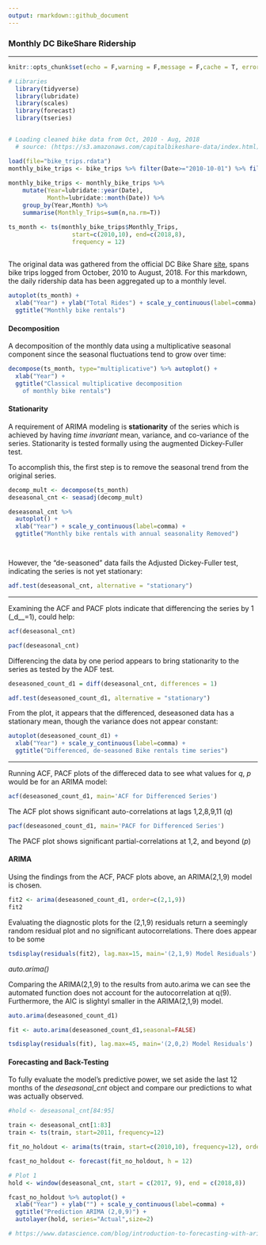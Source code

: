 ```yaml
---
output: rmarkdown::github_document
---
```


### Monthly DC BikeShare Ridership


***** 

```r
knitr::opts_chunk$set(echo = F,warning = F,message = F,cache = T, error=F, fig.width = 9)

# Libraries
  library(tidyverse)
  library(lubridate)
  library(scales)
  library(forecast)
  library(tseries)


# Loading cleaned bike data from Oct, 2010 - Aug, 2018 
  # source: (https://s3.amazonaws.com/capitalbikeshare-data/index.html)

load(file="bike_trips.rdata")
monthly_bike_trips <- bike_trips %>% filter(Date>="2010-10-01") %>% filter(Date<"2018-09-01")
  
monthly_bike_trips <- monthly_bike_trips %>%
    mutate(Year=lubridate::year(Date),
           Month=lubridate::month(Date)) %>%
    group_by(Year,Month) %>%
    summarise(Monthly_Trips=sum(n,na.rm=T))

ts_month <- ts(monthly_bike_trips$Monthly_Trips,
                  start=c(2010,10), end=c(2018,8), 
                  frequency = 12)
  
```


The original data was gathered from the official DC Bike Share [site](https://s3.amazonaws.com/capitalbikeshare-data/index.html), spans bike trips logged from October, 2010 to August, 2018. For this markdown, the daily ridership data has been aggregated up to a monthly level.



```r
autoplot(ts_month) +
  xlab("Year") + ylab("Total Rides") + scale_y_continuous(label=comma) +
  ggtitle("Monthly bike rentals")

```

#### Decomposition

A decomposition of the monthly data using a multiplicative seasonal component since the seasonal fluctuations tend to grow over time:

```r
decompose(ts_month, type="multiplicative") %>% autoplot() + 
  xlab("Year") +
  ggtitle("Classical multiplicative decomposition
    of monthly bike rentals")

```

#### Stationarity

A requirement of ARIMA modeling is **stationarity** of the series which is achieved by having _time invariant_ mean, variance, and co-variance of the series. Stationarity is tested formally using the augmented Dickey-Fuller test. 

To accomplish this, the first step is to remove the seasonal trend from the original series.

```r

decomp_mult <- decompose(ts_month)
deseasonal_cnt <- seasadj(decomp_mult) 

deseasonal_cnt %>%
  autoplot() + 
  xlab("Year") + scale_y_continuous(label=comma) +
  ggtitle("Monthly bike rentals with annual seasonality Removed")




```

However, the "de-seasoned" data fails the Adjusted Dickey-Fuller test, indicating the series is not yet stationary:

```r

adf.test(deseasonal_cnt, alternative = "stationary") 

```

****

Examining the ACF and PACF plots indicate that differencing the series by 1 (_d__=1), could help:

```r

acf(deseasonal_cnt) 

pacf(deseasonal_cnt)

```


Differencing the data by one period appears to bring stationarity to the series as tested by the ADF test. 

```r
deseasoned_count_d1 = diff(deseasonal_cnt, differences = 1)

adf.test(deseasoned_count_d1, alternative = "stationary") 

```


From the plot, it appears that the differenced, deseasoned data has a stationary mean, though the variance does not appear constant: 

```r
autoplot(deseasoned_count_d1) +
  xlab("Year") + scale_y_continuous(label=comma) +
  ggtitle("Differenced, de-seasoned Bike rentals time series")

```

****

Running ACF, PACF plots of the differeced data to see what values for _q_, _p_ would be for an ARIMA model:

```r

acf(deseasoned_count_d1, main='ACF for Differenced Series')

```

The ACF plot shows significant auto-correlations at lags 1,2,8,9,11 (_q_)

```r

pacf(deseasoned_count_d1, main='PACF for Differenced Series')

```

The PACF plot shows significant partial-correlations at 1,2, and beyond (_p_)


#### ARIMA

Using the findings from the ACF, PACF plots above, an ARIMA(2,1,9) model is chosen. 

```r

fit2 <- arima(deseasoned_count_d1, order=c(2,1,9))
fit2 


```


Evaluating the diagnostic plots for the (2,1,9) residuals return a seemingly random residual plot and no significant autocorrelations. There does appear to be some  

```r
tsdisplay(residuals(fit2), lag.max=15, main='(2,1,9) Model Residuals')
```


_auto.arima()_

Comparing the ARIMA(2,1,9) to the results from auto.arima we can see the automated function does not account for the autocorrelation at q(9). Furthermore, the AIC is slightyl smaller in the ARIMA(2,1,9) model.

```r

auto.arima(deseasoned_count_d1)

fit <- auto.arima(deseasoned_count_d1,seasonal=FALSE) 

tsdisplay(residuals(fit), lag.max=45, main='(2,0,2) Model Residuals')


```



#### Forecasting and Back-Testing

To fully evaluate the model's predictive power, we set aside the last 12 months of the _deseasonal_cnt_ object and compare our predictions to what was actually observed.

```r

#hold <- deseasonal_cnt[84:95]

train <- deseasonal_cnt[1:83]
train <- ts(train, start=2011, frequency=12)

fit_no_holdout <- arima(ts(train, start=c(2010,10), frequency=12), order=c(2,0,9))

fcast_no_holdout <- forecast(fit_no_holdout, h = 12)

# Plot 1
hold <- window(deseasonal_cnt, start = c(2017, 9), end = c(2018,8))

fcast_no_holdout %>% autoplot() +
  xlab("Year") + ylab("") + scale_y_continuous(label=comma) +
  ggtitle("Prediction ARIMA (2,0,9)") +
  autolayer(hold, series="Actual",size=2)

# https://www.datascience.com/blog/introduction-to-forecasting-with-arima-in-r-learn-data-science-tutorials


```






